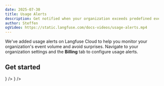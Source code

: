 ```yaml
---
date: 2025-07-30
title: Usage Alerts
description: Get notified when your organization exceeds predefined event volume thresholds to better manage your Langfuse Cloud usage and costs.
author: Steffen
ogVideo: https://static.langfuse.com/docs-videos/usage-alerts.mp4
---
```



<ChangelogHeader />

We've added usage alerts on Langfuse Cloud to help you monitor your organization's event volume and avoid surprises.
Navigate to your organization settings and the **Billing** tab to configure usage alerts.

## Get started


<Cards num={2}>
  <Card title="Usage Alerts" href="/docs/administration/usage-alerts" icon={<Bell />}  />
  <Card title="Cost Cutting Guide" href="/faq/all/cutting-costs"  icon={<Banknote />} />
</Cards>
